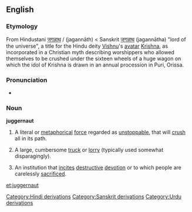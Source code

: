 {{wikipedia}}
==English==
===Etymology===
From Hindustani [[जगन्नाथ]] / {{URchar|[[جگناتھ|جگنّاتھ]]}} (jagannāth) < Sanskrit [[जगन्नाथ#Sanskrit|जगन्नाथ]] (jagannātha) "lord of the universe", a title for the Hindu deity [[Vishnu]]'s [[avatar]] [[Krishna]], as incorporated in a Christian myth describing worshippers who allowed themselves to be crushed under the sixteen wheels of a huge wagon on which the idol of Krishna is drawn in an annual procession in Puri, Orissa.

===Pronunciation===
*{{audio|en-us-juggernaut.ogg|Audio (US)}}

===Noun===
'''juggernaut'''

#A literal or [[metaphorical]] [[force]] regarded as [[unstoppable]], that will [[crush]] all in its path.
#{{UK}} A large, cumbersome [[truck]] or [[lorry]] (typically used somewhat disparagingly).
#An institution that [[incite]]s [[destructive]] [[devotion]] or to which people are carelessly [[sacrificed]].

[[Category:Hindi derivations]]
[[Category:Sanskrit derivations]]
[[Category:Urdu derivations]]

[[et:juggernaut]]